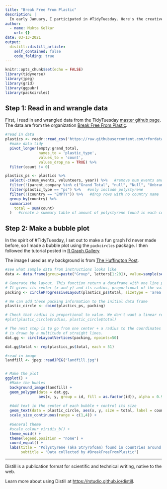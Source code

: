 ```yaml
---
title: "Break Free From Plastic"
description: |
  In early January, I participated in #TidyTuesday. Here's the creative plot I made and how I made it.
author:
  - name: Mukta Kelkar
    url: {}
date: 03-13-2021
output:
  distill::distill_article:
    self_contained: false
    code_folding: true
---
```


```r
knitr::opts_chunk$set(echo = FALSE)
library(tidyverse)
library(jpeg)
library(grid)
library(ggpubr)
library(packcircles)

```

## Step 1: Read in and wrangle data

First, I read in and wrangled data from the TidyTuesday [master github page](https://github.com/rfordatascience/tidytuesday/tree/master/data/2021/2021-01-26#get-the-data-here). The data are from the organization [Break Free From Plastic](https://www.breakfreefromplastic.org/). 

```r
#read in data
plastics <- readr::read_csv('https://raw.githubusercontent.com/rfordatascience/tidytuesday/master/data/2021/2021-01-26/plastics.csv') %>% 
  #make data tidy
  pivot_longer(empty:grand_total, 
               names_to = 'plastic_type', 
               values_to = 'count',
               values_drop_na = TRUE) %>% 
  filter(count != 0)

plastics_ps <- plastics %>% 
  select(-c(num_events, volunteers, year)) %>%   #remove num_events and volunteers columns
  filter(!(parent_company %in% c("Grand Total", "null", "Null", "Unbranded", "NULL", "Assorted"))) %>% #remove rows with unknown company names
  filter(plastic_type == "ps") %>%   #only include polystyrene
  filter(!(country == "EMPTY")) %>%   #drop rows with no country name
  group_by(country) %>% 
  summarize(
    total = sum(count)
  )   #create a summary table of amount of polystyrene found in each country

```

## Step 2: Make a bubble plot

In the spirit of #TidyTuesday, I set out to make a fun graph I'd never made before, so I made a bubble plot using the `packcircles` package. I then followed the tutorial posted in [R Graph Gallery](https://www.r-graph-gallery.com/306-custom-circle-packing-with-one-level.html)

The image I used as my background is from [The Huffington Post](https://www.huffingtonpost.co.uk/entry/living-near-landfill-site-increases-cancer-risk_uk_574569d4e4b03e9b9ed4fa19?guccounter=1&guce_referrer=aHR0cHM6Ly9kdWNrZHVja2dvLmNvbS8&guce_referrer_sig=AQAAABC-T6g5EMhu6-U0NXBHYAGyQDYx9YCejy7aNJi_WzIekAHvwxEf2hhi4dA7sWuOrDEZ9xu5_rZare35FJ8ECgCf5LdYKwALVDh0h2c3QADvkw4lx9MqOHVgP0fIDyfqWl_DeUYmN3i9d36QR-piFpqkxJzOj78Em3D5LfYsEZjc).

```r
#see what sample data from instructions looks like
data <- data.frame(group=paste("Group", letters[1:20]), value=sample(seq(1,100),20))  #wooo its the same format as my pastics data thank god

# Generate the layout. This function return a dataframe with one line per bubble. 
# It gives its center (x and y) and its radius, proportional of the value
packing <- circleProgressiveLayout(plastics_ps$total, sizetype = 'area')

# We can add these packing information to the initial data frame
plastic_circle <- cbind(plastics_ps, packing)

# Check that radius is proportional to value. We don't want a linear relationship, since it is the AREA that must be proportionnal to the value
#plot(plastic_circle$radius, plastic_circle$total)

# The next step is to go from one center + a radius to the coordinates of a circle that
# is drawn by a multitude of straight lines.
dat.gg <- circleLayoutVertices(packing, npoints=50)

dat.gg$total <- rep(plastics_ps$total, each = 51)

#read in image
landfill <- jpeg::readJPEG("landfill.jpg")


# Make the plot
ggplot() + 
  #Make the bubles
  background_image(landfill) +
  geom_polygon(data = dat.gg, 
               aes(x, y, group = id, fill = as.factor(id)), alpha = 0.95) +
  
  #Add text in the center of each bubble + control its size
  geom_text(data = plastic_circle, aes(x, y, size = total, label = country)) +
  scale_size_continuous(range = c(1,4)) +
  
  #General theme
  #scale_colour_viridis_b() +
  theme_void() +
  theme(legend.position = "none") +
  coord_equal() +
  labs(title = "Polystyrene (aka Stryrofoam) found in countries around the world",
       subtitle = "Data collected by #BreakFreeFromPlastic")


```



---
Distill is a publication format for scientific and technical writing, native to the web.

Learn more about using Distill at <https://rstudio.github.io/distill>.



